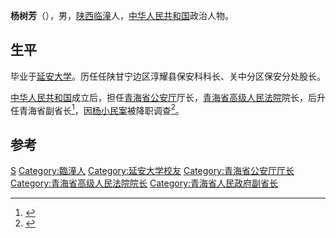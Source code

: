 '''杨树芳'''（{{bd|1923年||1995年|}}），男，[[陕西|陕西]][[临潼|临潼]]人，[[中华人民共和国|中华人民共和国]]政治人物。

== 生平 ==
毕业于[[延安大学|延安大学]]。历任任陕甘宁边区淳耀县保安科科长、关中分区保安分处股长。

[[中华人民共和国|中华人民共和国]]成立后，担任[[青海省公安厅|青海省公安厅]]厅长，[[青海省高级人民法院|青海省高级人民法院]]院长，后升任青海省副省长<ref>{{cite news|title=組圖：美拍1940年國共抗日將領|url=http://wwwbig5.hinews.cn/news/system/2012/06/30/014582165.shtml|accessdate=2014-06-11|newspaper=環球網|deadurl=yes|archiveurl=https://web.archive.org/web/20150622200231/http://wwwbig5.hinews.cn/news/system/2012/06/30/014582165.shtml|archivedate=2015-06-22}}</ref>，因[[杨小民案|杨小民案]]被降职调查<ref>{{cite news|title=惊动了邓小平的杀人案|url=http://www.gmw.cn/content/2007-12/26/content_708132.htm|accessdate=2014-06-11|newspaper=光明网}}</ref>。

== 参考 ==
{{reflist}}

{{Authority control}}
{{DEFAULTSORT:Yang shufang}}
[[Category:杨姓|S]]
[[Category:臨潼人|Category:臨潼人]]
[[Category:延安大学校友|Category:延安大学校友]]
[[Category:青海省公安厅厅长|Category:青海省公安厅厅长]]
[[Category:青海省高级人民法院院长|Category:青海省高级人民法院院长]]
[[Category:青海省人民政府副省长|Category:青海省人民政府副省长]]

{{中国政治人物小作品}}
